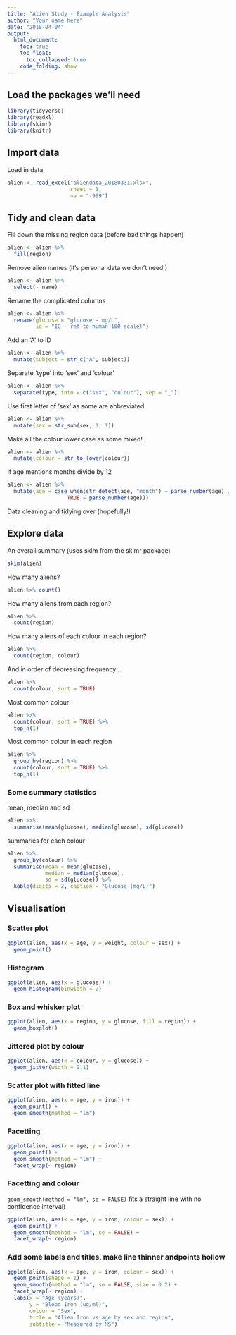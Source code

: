 ---
title: "Alien Study - Example Analysis"
author: "Your name here"
date: "2018-04-04"
output:
  html_document:
    toc: true
    toc_float:
      toc_collapsed: true
    code_folding: show
---
  
## Load the packages we'll need

```{r, warning=FALSE}
library(tidyverse)
library(readxl)
library(skimr)
library(knitr)
```

## Import data

Load in data

```{r}
alien <- read_excel("aliendata_20180331.xlsx",
                    sheet = 1,
                    na = "-999")
```

## Tidy and clean data

Fill down the missing region data (before bad things happen)
```{r}
alien <- alien %>% 
  fill(region)
```

Remove alien names (it's personal data we don't need!)
```{r}
alien <- alien %>% 
  select(- name)
```

Rename the complicated columns
```{r}
alien <- alien %>% 
  rename(glucose = "glucose - mg/L",
         iq = "IQ - ref to human 100 scale!")
```


Add an 'A' to ID
```{r}
alien <- alien %>% 
  mutate(subject = str_c("A", subject))
```

Separate 'type' into 'sex' and 'colour'
```{r}
alien <- alien %>% 
  separate(type, into = c("sex", "colour"), sep = "_")
```

Use first letter of 'sex' as some are abbreviated
```{r}
alien <- alien %>% 
  mutate(sex = str_sub(sex, 1, 1))
```

Make all the colour lower case as some mixed!
```{r}
alien <- alien %>% 
  mutate(colour = str_to_lower(colour))
```

If age mentions months divide by 12
```{r}
alien <- alien %>% 
  mutate(age = case_when(str_detect(age, "month") ~ parse_number(age) / 12,
                   TRUE ~ parse_number(age)))
```


Data cleaning and tidying over (hopefully!)

## Explore data

An overall summary (uses skim from the skimr package)
```{r}
skim(alien)
```

How many aliens?
```{r}
alien %>% count()
```

How many aliens from each region?
```{r}
alien %>% 
  count(region)
```
How many aliens of each colour in each region?
```{r}
alien %>% 
  count(region, colour)
```
And in order of decreasing frequency...
```{r}
alien %>% 
  count(colour, sort = TRUE)
```
Most common colour
```{r}
alien %>% 
  count(colour, sort = TRUE) %>% 
  top_n(1)
```
Most common colour in each region
```{r}
alien %>%
  group_by(region) %>% 
  count(colour, sort = TRUE) %>% 
  top_n(1)
```

### Some summary statistics

mean, median and sd
```{r}
alien %>% 
  summarise(mean(glucose), median(glucose), sd(glucose))
```
summaries for each colour
```{r}
alien %>%
  group_by(colour) %>% 
  summarise(mean = mean(glucose),
            median = median(glucose),
            sd = sd(glucose)) %>% 
  kable(digits = 2, caption = "Glucose (mg/L)")
```


## Visualisation

### Scatter plot

```{r, fig.height=2}
ggplot(alien, aes(x = age, y = weight, colour = sex)) +
  geom_point()
```

### Histogram

```{r}
ggplot(alien, aes(x = glucose)) +
  geom_histogram(binwidth = 2)
```

### Box and whisker plot

```{r}
ggplot(alien, aes(x = region, y = glucose, fill = region)) +
  geom_boxplot()
```

### Jittered plot by colour

```{r}
ggplot(alien, aes(x = colour, y = glucose)) +
  geom_jitter(width = 0.1)
```

### Scatter plot with fitted line

```{r, warning=FALSE}
ggplot(alien, aes(x = age, y = iron)) +
  geom_point() +
  geom_smooth(method = "lm")
```

### Facetting

```{r, warning=FALSE}
ggplot(alien, aes(x = age, y = iron)) +
  geom_point() +
  geom_smooth(method = "lm") +
  facet_wrap(~ region)
```

### Facetting and colour

```geom_smooth(method = "lm", se = FALSE)``` fits a straight line with no confidence interval)

```{r, warning=FALSE}
ggplot(alien, aes(x = age, y = iron, colour = sex)) +
  geom_point() +
  geom_smooth(method = "lm", se = FALSE) +
  facet_wrap(~ region)
```


### Add some labels and titles, make line thinner andpoints hollow

```{r, warning=FALSE}
ggplot(alien, aes(x = age, y = iron, colour = sex)) +
  geom_point(shape = 1) +
  geom_smooth(method = "lm", se = FALSE, size = 0.2) +
  facet_wrap(~ region) +
  labs(x = "Age (years)",
       y = "Blood Iron (ug/ml)",
       colour = "Sex",
       title = "Alien Iron vs age by sex and region",
       subtitle = "Measured by MS")
```